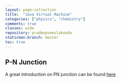 ```yaml
---
layout: page-collection
title:  "Java Virtual Machine"
categories: ["physics", "chemistry"]
comments: true
classes: wide
repository: pradeepvemulakonda
staticman.branch: master
toc: true
---
```


## P-N Junction
A great introduction on PN junction can be found [here](https://inst.eecs.berkeley.edu/~ee105/sp04/handouts/lectures/Lecture19.pdf)

